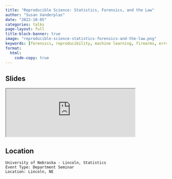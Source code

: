 ```yaml
---
title: "Reproducible Science: Statistics, Forensics, and the Law"
author: "Susan Vanderplas"
date: "2022-10-05"
categories: talks
page-layout: full
title-block-banner: true
image: "reproducible-science-statistics-forensics-and-the-law.png"
keywords: [forensics, reproducibility, machine learning, firearms, error rates, inconclusives, advocacy, Talk]
format:
  html:
    code-copy: true
---
```

 
## Slides

<iframe src='https://srvanderplas.github.io/2022-Presentations/10-StatDeptSeminar/#/title-slide' height='auto' width='80%'>
                        </iframe>
## Location

    University of Nebraska - Lincoln, Statistics
    Event Type: Department Seminar
    Location: Lincoln, NE
